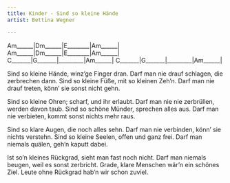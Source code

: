 ```yaml
---
title: Kinder - Sind so kleine Hände
artist: Bettina Wegner

---
```


:::{.song-grid}
Am______|Dm______|E________|Am______|
Am______|Dm______|E________|Am______|
C_______|G_______|_________|Am______|
C_______|G_______|_________|Am______|
:::

Sind so kleine Hände, winz’ge Finger dran.
Darf man nie drauf schlagen, die zerbrechen dann.
Sind so kleine Füße, mit so kleinen Zeh’n.
Darf man nie drauf treten, könn’ sie sonst nicht gehn.

Sind so kleine Ohren; scharf, und ihr erlaubt.
Darf man nie nie zerbrüllen, werden davon taub.
Sind so schöne Münder, sprechen alles aus.
Darf man nie verbieten, kommt sonst nichts mehr raus.

Sind so klare Augen, die noch alles sehn.
Darf man nie verbinden, könn’ sie nichts verstehn.
Sind so kleine Seelen, offen und ganz frei.
Darf man niemals quälen, geh’n kaputt dabei.

Ist so’n kleines Rückgrad, sieht man fast noch nicht.
Darf man niemals beugen, weil es sonst zerbricht.
Grade, klare Menschen wär’n ein schönes Ziel.
Leute ohne Rückgrad hab’n wir schon zuviel.
